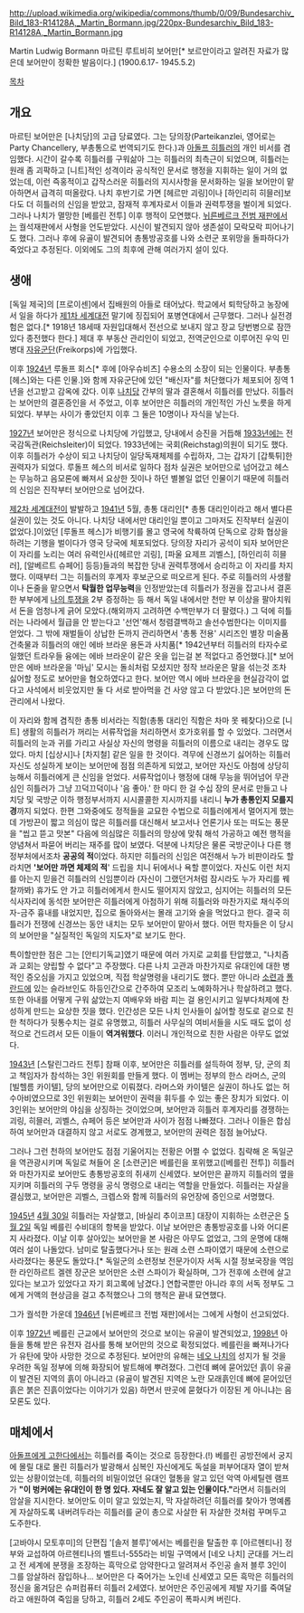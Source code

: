 http://upload.wikimedia.org/wikipedia/commons/thumb/0/09/Bundesarchiv_Bild_183-R14128A,_Martin_Bormann.jpg/220px-Bundesarchiv_Bild_183-R14128A,_Martin_Bormann.jpg

Martin Ludwig Bormann 마르틴 루트비히 보어만[* 보르만이라고 알려진 자료가 많은데 보어만이 정확한 발음이다.]
(1900.6.17- 1945.5.2)

[[목차]]
== 개요 ==
마르틴 보어만은 [나치당]의 고급 당료였다. 그는 당의장(Parteikanzlei, 영어로는 Party Chancellery, 부총통으로 번역되기도 한다.)과 [[아돌프 히틀러]]의 개인 비서를 겸임했다. 시간이 갈수록 히틀러를 구워삶아 그는 히틀러의 최측근이 되었으며, 히틀러는 원래 좀 괴팍하고 [니트]적인 성격이라 공식적인 문서로 행정을 지휘하는 일이 거의 없었는데, 이런 즉홍적이고 갑작스러운 히틀러의 지시사항을 문서화하는 일을 보어만이 맡아하면서 급격히 떠올랐다. 나치 후반기로 가면 [헤르만 괴링]이나 [하인리히 히믈러]보다도 더 히틀러의 신임을 받았고, 잠재적 후계자로서 이들과 권력투쟁을 벌이게 되었다. 그러나 나치가 멸망한 [베를린 전투] 이후 행적이 모연했다. [[뉘른베르크 전범 재판]]에서는 궐석재판에서 사형을 언도받았다. 시신이 발견되지 않아 생존설이 모락모락 피어나기도 했다. 그러나 후에 유골이 발견되어 총통방공호를 나와 소련군 포위망을 돌파하다가 죽었다고 추정된다. 이외에도 그의 최후에 관해 여러가지 설이 있다.

== 생애 ==
[독일 제국]의 [프로이센]에서 집배원의 아들로 태어났다. 학교에서 퇴학당하고 농장에서 일을 하다가 [[제1차 세계대전]] 말기에 징집되어 포병연대에서 근무했다. 그러나 실전경험은 없다.[* 1918년 18세때 자원입대해서 전선으로 보내지 않고 장교 당번병으로 잠깐 있다 종전했다 한다.] 제대 후 부동산 관리인이 되었고, 전역군인으로 이루어진 우익 민병대 [[자유군단]](Freikorps)에 가입했다.

이후 [[1924년]] 루돌프 회스[* 후에 [아우슈비츠] 수용소의 소장이 되는 인물이다. 부총통 [헤스]와는 다른 인물.]와 함께 자유군단에 있던 "배신자"를 처단했다가 체포되어 징역 1년을 선고받고 감옥에 갔다. 이후 [[나치당]] 간부의 딸과 결혼해서 히틀러를 만났다. 히틀러는 보어만의 결혼증인을 서 주었고, 이후 보어만은 히틀러의 개인적인 가신 노릇을 하게 되었다. 부부는 사이가 좋았던지 이후 그 둘은 10명이나 자식을 낳는다.

[[1927년]] 보어만은 정식으로 나치당에 가입했고, 당내에서 승진을 거듭해 [[1933년]]에는 전국감독관(Reichsleiter)이 되었다. 1933년에는 국회(Reichstag)의원이 되기도 했다. 이후 히틀러가 수상이 되고 나치당이 일당독재체제를 수립하자, 그는 갑자기 [갑툭튀]한 권력자가 되었다. 루돌프 헤스의 비서로 일하다 점차 실권은 보어만으로 넘어갔고 헤스는 무능하고 음모론에 빠져서 요상한 짓이나 하던 별볼일 없던 인물이기 때문에 히틀러의 신임은 진작부터 보어만으로 넘어갔다.

[[제2차 세계대전]]이 발발하고 [[1941년]] 5월, 총통 대리인[* 총통 대리인이라고 해서 별다른 실권이 있는 것도 아니다. 나치당 내에서만 대리인일 뿐이고 그마저도 진작부터 실권이 없었다.]이었던 [루돌프 헤스]가 비행기를 몰고 영국에 착륙하여 단독으로 강화 협상을 하려는 기행을 벌이다가 영국 당국에 체포되었다. 당의장 자리가 공석이 되자 보어만은 이 자리를 노리는 여러 유력인사([헤르만 괴링], [파울 요제프 괴벨스], [하인리히 히믈러], [알베르트 슈페어] 등등)들과의 복잡한 당내 권력투쟁에서 승리하고 이 자리를 차지했다. 이때부터 그는 히틀러의 후계자 후보군으로 떠오르게 된다. 주로 히틀러의 사생활이나 돈줄을 맡으면서 '''탁월한 업무능력'''을 인정받았는데 히틀러가 정권을 잡고나서 결혼한 부부에게 [[나의 투쟁]]을 2부 증정하는 등 해서 독일 내에서만 천만 부 이상을 팔아치워서 돈을 엄청나게 긁어 모았다.(해외까지 고려하면 수백만부가 더 팔렸다.) 그 덕에 히틀러는 나라에서 월급을 안 받는다고 '선언'해서 청렴결백하고 솔선수범한다는 이미지를 얻었다. 그 밖에 재벌들이 상납한 돈까지 관리하면서 '총통 전용' 시리즈인 별장 미술품 건축물과 히틀러의 애인 에바 브라운 용돈과 사치품[* 1942년부터 히틀러의 타자수로 일했던 트라우들 융에는 에바 브라운이 같은 옷을 입는걸 본 적없다고 증언했다.][* 보어만은 에바 브라운을 '마님' 모시는 돌쇠처럼 모셨지만 정작 브라운은 말을 섞는것 조차 싫어할 정도로 보어만을 혐오하였다고 한다. 보어만 역시 에바 브라운을 현실감각이 없다고 사석에서 비웃었지만 둘 다 서로 받아먹을 건 사양 않고 다 받았다.]은 보어만의 돈 관리에서 나왔다.

이 자리와 함께 겸직한 총통 비서라는 직함(총통 대리인 직함은 차마 못 꿰찾다)으로 [니트] 생활의 히틀러가 꺼리는 서류작업을 처리하면서 호가호위를 할 수 있었다. 그러면서 히틀러의 눈과 귀를 가리고 사실상 자신의 명령을 히틀러의 이름으로 내리는 경우도 많았다. 마치 [십상시]나 [차지철] 같은 일을 한 것이다. 격무에 신경쓰기 싫어하는 히틀러 자신도 성실하게 보이는 보어만에 점점 의존하게 되었고, 보어만 자신도 아첨에 상당히 능해서 히틀러에게 큰 신임을 얻었다. 서류작업이나 행정에 대해 무능을 뛰어넘어 무관심인 히틀러가 그냥 끄덕끄덕이나 '음 좋아.' 한 마디 한 걸 수십 장의 문서로 만들고 나치당 및 국방군 이하 행정부서까지 시시콜콜한 지시까지를 내리니 '''누가 총통인지 모를지경'''까지 되었다. 한편 그와중에도 정적들을 교묘한 수법으로 히틀러에게서 멀어지게 했는데 가방끈이 짧고 의심이 많은 히틀러를 대신해서 보고서나 언론기사 또는 떠도는 풍문을 "씹고 뜯고 맛본" 다음에 의심많은 히틀러의 망상에 맞춰 해석 가공하고 예전 행적을 양념쳐서 파묻어 버리는 재주를 많이 보였다. 덕분에 나치당은 물론 국방군이나 다른 행정부처에서조차 '''공공의 적'''이었다. 하지만 히틀러의 신임은 여전해서 누가 비판이라도 할라치면 ''''보어만 까면 체제의 적'''' 드립을 치니 뒤에서나 욕할 뿐이었다. 자신도 이런 처지를 아는지 믿을건 히틀러의 신임뿐이라 (자신이 그랬던거처럼 잠시라도 누가 자리를 꿰찰까봐) 휴가도 안 가고 히틀러에게서 한시도 떨어지지 않았고, 심지어는 히틀러의 모든 식사자리에 동석한 보어만은 히틀러에게 아첨하기 위해 히틀러와 마찬가지로 채식주의자-금주 흉내를 내었지만, 집으로 돌아와서는 몰래 고기와 술을 먹었다고 한다. 결국 히틀러가 전쟁에 신경쓰는 동안 내치는 모두 보어만이 맡아서 했다. 어떤 학자들은 이 당시의 보어만을 "실질적인 독일의 지도자"로 보기도 한다.

특이할만한 점은 그는 [안티기독교]였기 때문에 여러 가지로 교회를 탄압했고, "나치즘과 교회는 양립할 수 없다"고 주장했다. 다른 나치 고관과 마찬가지로 유대인에 대한 병적인 증오심을 가지고 있었으며, 직접 학살명령을 내리기도 했다. 뿐만 아니라 [[소련]]과 [[폴란드]]에 있는 슬라브인도 하등인간으로 간주하여 모조리 노예화하거나 학살하려고 했다. 또한 아내를 어떻게 구워 삶았는지 여배우와 바람 피는 걸 용인시키고 일부다처제에 찬성하게 만드는 요상한 짓을 했다. 인간성은 모든 나치 인사들이 싫어할 정도로 겉으로 친한 척하다가 뒷통수치는 걸로 유명했고, 히틀러 사무실의 여비서들을 시도 때도 없이 성적으로 건드려서 모든 이들이 '''역겨워했다'''. 이러니 개인적으로 친한 사람은 아무도 없었다.

[[1943년]] [스탈린그라드 전투] 참패 이후, 보어만은 히틀러를 설득하여 정부, 당, 군의 최고 책임자가 참석하는 3인 위원회를 만들게 했다. 이 멤버는 정부의 한스 라머스, 군의 [빌헬름 카이텔], 당의 보어만으로 이뤄졌다. 라머스와 카이텔은 실권이 하나도 없는 허수아비였으므로 3인 위원회는 보어만이 권력을 휘두를 수 있는 좋은 장치가 되었다. 이 3인위는 보어만의 야심을 상징하는 것이었으며, 보어만과 히틀러 후계자리를 경쟁하는 괴링, 히믈러, 괴벨스, 슈페어 등은 보어만과 사이가 점점 나빠졌다. 그러나 이들은 합심하여 보어만과 대결하지 않고 서로도 경계했고, 보어만의 권력은 점점 늘어났다.

그러나 그런 천하의 보어만도 점점 기울어지는 전황은 어쩔 수 없었다. 침략해 온 독일군을 역관광시키며 독일로 쳐들어 온 [소련군]은 베를린을 포위했고([베를린 전투]) 히틀러와 마찬가지로 보어만도 총통방공호의 쥐새끼 신세였다. 보어만은 끝까지 히틀러의 옆을 지키며 히틀러의 구두 명령을 공식 명령으로 내리는 역할을 만들었다. 히틀러는 자살을 결심했고, 보어만은 괴벨스, 크렙스와 함께 히틀러의 유언장에 증인으로 서명했다.

[[1945년]] [[4월 30일]] 히틀러는 자살했고, [바실리 추이코프] 대장이 지휘하는 소련군은 [[5월 2일]] 독일 베를린 수비대의 항복을 받았다. 이날 보어만은 총통방공호를 나와 어디론지 사라졌다. 이날 이후 살아있는 보어만을 본 사람은 아무도 없었고, 그의 운명에 대해 여러 설이 나돌았다. 남미로 탈출했다거나 또는 원래 소련 스파이였기 때문에 소련으로 사라졌다는 풍문도 돌았다.[* 독일군의 소련정보 전문가이자 서독 시절 정보국장을 역임한 라인하르트 겔렌 장군은 보어만은 소련 스파이가 확실하며, 그가 전후에 소련에 살고 있다는 보고가 있었다고 자기 회고록에 남겼다.] 연합국뿐만 아니라 후의 서독 정부도 그에게 거액의 현상금을 걸고 추적했으나 그의 행적은 끝내 묘연했다.

그가 궐석한 가운데 [[1946년]] [뉘른베르크 전범 재판]에서는 그에게 사형이 선고되었다.

이후 [[1972년]] 베를린 근교에서 보어만의 것으로 보이는 유골이 발견되었고, [[1998년]] 아들을 통해 받은 유전자 검사를 통해 보어만의 것으로 확정되었다. 베를린을 빠져나가다가 유탄에 맞아 사망한 것으로 추정된다. 보어만의 유해는 [[네오 나치]]의 성지가 될 것을 우려한 독일 정부에 의해 화장되어 발트해에 뿌려졌다. 그런데 뼈에 묻어있던 흙이 유골이 발견된 지역의 흙이 아니라고 (유골이 발견된 지역은 노란 모래흙인데 뼈에 묻어있던 흙은 붉은 진흙이었다는 이야기가 있음) 하면서 딴곳에 묻혔다가 이장된 게 아니냐는 음모론도 있다.

== 매체에서 ==
[[아돌프에게 고한다]]에서는 히틀러를 죽이는 것으로 등장한다.(!) 베를린 공방전에서 궁지에 몰릴 대로 몰린 히틀러가 발광해서 심복인 자신에게도 독설을 퍼부어대자 열이 받쳐있는 상황이었는데, 히틀러의 비밀이었던 유대인 혈통을 알고 있던 악역 아세틸렌 램프가 '''"이 벙커에는 유대인이 한 명 있다. 자네도 잘 알고 있는 인물이다."'''라면서 히틀러의 암살을 지시한다. 보어만도 이미 알고 있었는지, 막 자살하려던 히틀러를 찾아가 명예롭게 자살하도록 내버려두라는 히틀러를 굳이 총으로 사살한 뒤 자살한 것처럼 꾸며두고 도주한다.

[고바야시 모토후미]의 단편집 '[솔저 블루]'에서는 베를린을 탈출한 후 [아르헨티나] 정부와 교섭하여 아르헨티나의 벨트너-555라는 비밀 구역에서 [네오 나치] 군대를 거느리고 전 세계에 분쟁을 조장하는 흑막으로 암약한다고 알려져서 주인공 솔저 블루 3인이 그를 암살하러 잠입하나... 보어만은 다 죽어가는 노인네 신세였고 모든 흑막은 히틀러의 정신을 옮겨담은 슈퍼컴퓨터 히틀러 2세였다. 보어만은 주인공에게 제발 자기를 죽여달라고 애원하여 죽임을 당하고, 히틀러 2세도 주인공이 폭파시켜 버린다.
